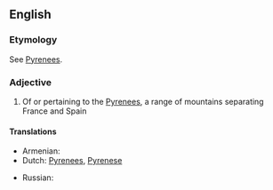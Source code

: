 ==English==

===Etymology===
See [[Pyrenees]].

===Adjective===
{{en-adj|-}}

#Of or pertaining to the [[Pyrenees]], a range of mountains separating France and Spain

====Translations====
{{trans-top|of or pertaining to the Pyrenees}}
* Armenian: {{t-|hy|պիրենեյան|tr=pireneyan}}
*Dutch: [[Pyrenees]], [[Pyrenese]]
{{trans-mid}}
* Russian: {{t|ru|пиренейский|tr=pirenéjskij}}
{{trans-bottom}}